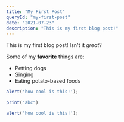 ```yaml
---
title: "My First Post"
queryId: "my-first-post"
date: "2021-07-23"
description: "This is my first blog post!"
---
```


This is my first blog post! Isn't it *great*?

Some of my **favorite** things are:

- Petting dogs
- Singing
- Eating potato-based foods


```javascript
alert('how cool is this!');

print("abc")
```

```javascript
alert('how cool is this!');
```
